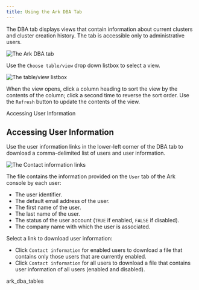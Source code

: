```yaml
---
title: Using the Ark DBA Tab
---
```


The DBA tab displays views that contain information about current
clusters and cluster creation history. The tab is accessible only to
administrative users.

![*The Ark DBA tab*](images/ark_dba_tab.png)

Use the `Choose table/view` drop down listbox to select a view.

![*The table/view listbox*](images/ark_dba_tab_drop_down.png)

When the view opens, click a column heading to sort the view by the
contents of the column; click a second time to reverse the sort order.
Use the `Refresh` button to update the contents of the view.

<div class="index">

Accessing User Information

</div>

## Accessing User Information

Use the user information links in the lower-left corner of the DBA tab
to download a comma-delimited list of users and user information.

![*The Contact information links*](images/ark_dba_tab_user_info.png)

The file contains the information provided on the `User` tab of the Ark
console by each user:

  - The user identifier.
  - The default email address of the user.
  - The first name of the user.
  - The last name of the user.
  - The status of the user account (`TRUE` if enabled, `FALSE` if
    disabled).
  - The company name with which the user is associated.

Select a link to download user information:

  - Click `Contact information` for enabled users to download a file
    that contains only those users that are currently enabled.
  - Click `Contact information` for all users to download a file that
    contains user information of all users (enabled and disabled).

<div class="toctree">

ark_dba_tables

</div>
